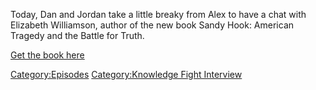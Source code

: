 {{DEFAULTSORT:
    #_EPISODE_0657:Chatting With Elizabeth Williamson
}}{{Episode
    | title           = Chatting With Elizabeth Williamson
    | caption         = [https://knowledgefight.libsyn.com/657-chatting-with-elizabeth-williamson Listen to this episode on Libsyn]
    | episodeNumber   = 657
    | length          = 01:19:21
    | airDate         = March 8, 2022
    | episodeType     = [[:Category:Knowledge Fight Interview|Knowledge Fight Interview]]
    | previousEpisode = [[656: March 5, 2022]]
    | nextEpisode     = [[658: It's Pretty Easy Being Greene]]
}}

{{Stub}}

Today, Dan and Jordan take a little breaky from Alex to have a chat with Elizabeth Williamson, author of the new book Sandy Hook: American Tragedy and the Battle for Truth.

[https://www.penguinrandomhouse.com/books/624175/sandy-hook-by-elizabeth-williamson/ Get the book here]

[[Category:Episodes]]
[[Category:Knowledge Fight Interview]]
